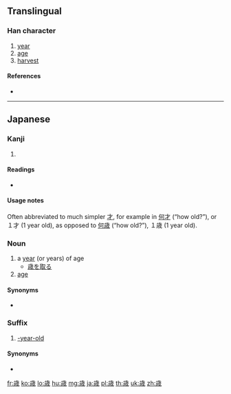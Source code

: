 {{also|歲}}
==Translingual==
{{Han simplified forms|歲|歳|岁}}

===Han character===
{{Han char|rn=77|rad=止|as=09|sn=13|four=|canj=YMIHF|ids=⿱止⿵戌小}}

# [[year]]
# [[age]]
# [[harvest]]

====References====
* {{Han ref|kx=0577.071|dkj=16326|hdz=21443.201|uh=6B73|ud=27507}}

----

==Japanese==

===Kanji===
{{ja-kanji|grade=c|rs=止09|style=s|kyu=歲}}

# {{defn|lang=ja|sort=止09}}

====Readings====
* {{ja-readings|goon=[[さい]] (sai)|kanon=[[せい]] (sei)|kun=[[とし]] (toshi), [[よわい]] (yowai)}}

====Usage notes====
Often abbreviated to much simpler [[才]], for example in [[何才]] (“how old?”), or １才 (1 year old), as opposed to [[何歳]] (“how old?”), １歳 (1 year old).

{{ja-kanjitab|とし|yomi=k}}

===Noun===
{{ja-noun|とし|kyu=歲}}

# a [[year]] (or years) of age
#* [[歳を取る]]
# [[age]]

====Synonyms====
* {{l|ja|年}}

===Suffix===
{{ja-pos|suffix|さい|サイ}}

# [[-year-old]]

====Synonyms====
* {{l|ja|才}}

[[fr:歳]]
[[ko:歳]]
[[lo:歳]]
[[hu:歳]]
[[mg:歳]]
[[ja:歳]]
[[pl:歳]]
[[th:歳]]
[[uk:歳]]
[[zh:歳]]